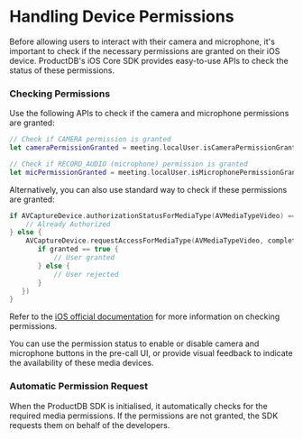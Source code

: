 # Handling Device Permissions

Before allowing users to interact with their camera and microphone, it's important to check if the necessary permissions are
granted on their iOS device. ProductDB's iOS Core SDK provides easy-to-use APIs to check the status of these permissions.

### Checking Permissions

Use the following APIs to check if the camera and microphone permissions are granted:

```swift
// Check if CAMERA permission is granted
let cameraPermissionGranted = meeting.localUser.isCameraPermissionGranted

// Check if RECORD_AUDIO (microphone) permission is granted
let micPermissionGranted = meeting.localUser.isMicrophonePermissionGranted
```

Alternatively, you can also use standard way to check if these permissions are granted:

```swift
if AVCaptureDevice.authorizationStatusForMediaType(AVMediaTypeVideo) ==  AVAuthorizationStatus.Authorized {
    // Already Authorized
} else {
    AVCaptureDevice.requestAccessForMediaType(AVMediaTypeVideo, completionHandler: { (granted: Bool) -> Void in
       if granted == true {
           // User granted
       } else {
           // User rejected
       }
   })
}
```

Refer to the [iOS official documentation](https://developer.apple.com/documentation/avfoundation/capture_setup/requesting_authorization_to_capture_and_save_media)
for more information on checking permissions.

You can use the permission status to enable or disable camera and microphone buttons in the pre-call UI, or provide visual
feedback to indicate the availability of these media devices.

### Automatic Permission Request

When the ProductDB SDK is initialised, it automatically checks for the required media permissions. If the permissions are not granted,
the SDK requests them on behalf of the developers.

